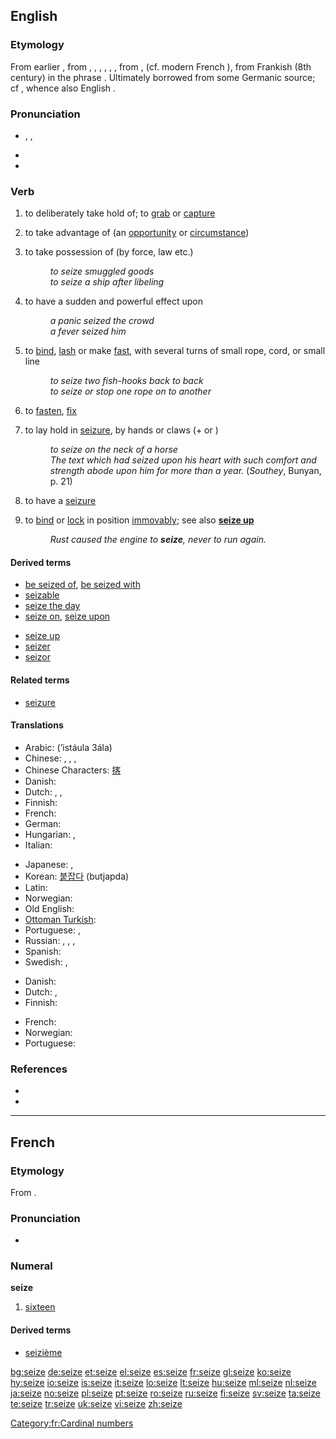 ==English==

===Etymology===
From earlier {{term|seise|lang=en}}, from {{etyl|enm}} {{term|seisen|lang=enm}}, {{term|seysen|lang=enm}}, {{term|sesen|lang=enm}}, {{term|ceesen|lang=enm}}, {{term|saisen|lang=enm}}, {{term|saysen|lang=enm}}, from {{etyl|fro}} {{term|saisir|lang=fro}}, {{term|seisir|lang=enm||put one in possession of, take possessino of, seize}} (cf. modern French {{term|saisir||to seize|lang=fr}}), from Frankish {{etyl|la}} {{term|sacire|sacīre|take possession of, lay hold of, seize another's property|lang=la}} (8th century) in the phrase {{term||ad propriam sacire}}. Ultimately borrowed from some Germanic source; cf {{proto|Germanic|lang=|satjanan|to place}}, whence also English {{term|set|lang=en}}.

===Pronunciation===
* {{enPR|sēz}}, {{IPA|/siːz/}}, {{SAMPA|/si:z/}}
* {{audio|en-us-seize.ogg|Audio (US)}}
* {{homophones|seas|sees}}

===Verb===
{{en-verb|seiz|ing}}

# {{transitive}} to deliberately take hold of; to [[grab]] or [[capture]]
# {{transitive}} to take advantage of (an [[opportunity]] or [[circumstance]])
# {{transitive}} to take possession of (by force, law etc.)
#: ''to seize smuggled goods''
#: ''to seize a ship after libeling''
# {{transitive}} to have a sudden and powerful effect upon
#: ''a panic seized the crowd''
#: ''a fever seized him''
# {{transitive|Nautical}} to [[bind]], [[lash]] or make [[fast]], with several turns of small rope, cord, or small line
#: ''to seize two fish-hooks back to back''
#: ''to seize or stop one rope on to another''
# {{transitive|obsolete}} to [[fasten]], [[fix]]
# {{intransitive}} to lay hold in [[seizure]], by hands or claws (+ {{term|on|lang=en}} or {{term|upon|lang=en}})
#: ''to seize on the neck of a horse''
#: ''The text which had seized upon his heart with such comfort and strength abode upon him for more than a year.'' (''Southey'', Bunyan, p. 21)
# {{intransitive}} to have a [[seizure]]
# {{intransitive}} to [[bind]] or [[lock]] in position [[immovably]]; see also '''[[seize up]]'''
#: ''Rust caused the engine to '''seize''', never to run again.''

====Derived terms====
{{top2}}
* [[be seized of]], [[be seized with]]
* [[seizable]]
* [[seize the day]]
* [[seize on]], [[seize upon]]
{{mid2}}
* [[seize up]]
* [[seizer]]
* [[seizor]]
{{bottom}}

====Related terms====
* [[seizure]]

====Translations====
{{trans-top|grab}}
* Arabic: {{Arab|[[استولى على]]}} (’istáula 3ála)
* Chinese: {{t|cmn|捕抓|tr=bǔzhuā|sc=Hans}}, {{t|cmn|攫取|tr=juéqǔ|sc=Hans}},  {{t-|cmn|捉|tr=zhuō|sc=Hans}},  {{t-|cmn|攫|tr=jué|sc=Hans}}
* Chinese Characters: [[揢]]
* Danish: {{t-|da|gribe}}
* Dutch: {{t+|nl|grijpen}}, {{t+|nl|vangen}}, {{t+|nl|pakken}}
* Finnish: {{t+|fi|tarttua}}
* French: {{t+|fr|saisir}}
* German: {{t|de|ergreifen}}
* Hungarian: {{t+|hu|megfog}}, {{t+|hu|megragad}}
* Italian: {{t+|it|prendere}}
{{trans-mid}}
* Japanese: {{t|ja|捉える|tr=とらえる, toraeru}},  {{t-|ja|つかむ|tr=tsukamu}}
* Korean: [[붙잡다]] (butjapda)
* Latin: {{t-|la|capere}}
* Norwegian: {{t-|no|gripe}}
* Old English: {{t-|ang|niman|xs=Old English}}
* [[Ottoman Turkish]]: {{tø|ota|استولى على|tr=istevli ele|sc=ota-Arab}}
* Portuguese: {{t+|pt|agarrar}}, {{t+|pt|capturar}}
* Russian: {{t|ru|захватывать|tr=zaxvátyvat’}} {{impf}},  {{t|ru|захватить|tr=zaxvatít’}} {{pf}},  {{t|ru|схватывать|tr=sxvátyvat’}} {{impf}},  {{t|ru|схватить|tr=sxvatít’}} {{pf}}
* Spanish: {{t+|es|agarrar}}
* Swedish: {{t+|sv|gripa}}, {{t+|sv|fånga}}
{{trans-bottom}}

{{trans-top|take advantage}}
* Danish: {{t-|da|gribe}}
* Dutch: {{t+|nl|grijpen}}, {{t+|nl|aangrijpen}}
* Finnish: {{t+|fi|tarttua}} {{t+|fi|tilaisuus|alt=tilaisuuteen}}
{{trans-mid}}
* French: {{t+|fr|saisir}}
* Norwegian: {{t-|no|gripe}}
* Portuguese: {{t|pt|aproveitar}}
{{trans-bottom}}

===References===
* {{R:Century 1911}}
* {{R:OED Online|code=50218654}}

----

==French==

===Etymology===
From {{etyl|la|fr}} {{term|sedecim|sēdecim|lang=la}}.

===Pronunciation===
* {{audio|Fr-seize.ogg|audio}}

===Numeral===
'''seize'''

# [[sixteen]]

====Derived terms====
* [[seizième]]

[[Category:fr:Cardinal numbers]]

[[bg:seize]]
[[de:seize]]
[[et:seize]]
[[el:seize]]
[[es:seize]]
[[fr:seize]]
[[gl:seize]]
[[ko:seize]]
[[hy:seize]]
[[io:seize]]
[[is:seize]]
[[it:seize]]
[[lo:seize]]
[[lt:seize]]
[[hu:seize]]
[[ml:seize]]
[[nl:seize]]
[[ja:seize]]
[[no:seize]]
[[pl:seize]]
[[pt:seize]]
[[ro:seize]]
[[ru:seize]]
[[fi:seize]]
[[sv:seize]]
[[ta:seize]]
[[te:seize]]
[[tr:seize]]
[[uk:seize]]
[[vi:seize]]
[[zh:seize]]